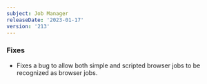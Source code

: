 ```yaml
---
subject: Job Manager
releaseDate: '2023-01-17'
version: '213'
---
```


### Fixes

* Fixes a bug to allow both simple and scripted browser jobs to be recognized as browser jobs.

